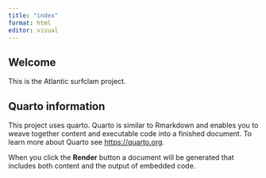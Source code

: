 ```yaml
---
title: "index"
format: html
editor: visual
---
```


## Welcome

This is the Atlantic surfclam project.

## Quarto information

This project uses quarto. Quarto is similar to Rmarkdown and enables you to weave together content and executable code into a finished document. To learn more about Quarto see <https://quarto.org>.

When you click the **Render** button a document will be generated that includes both content and the output of embedded code.
